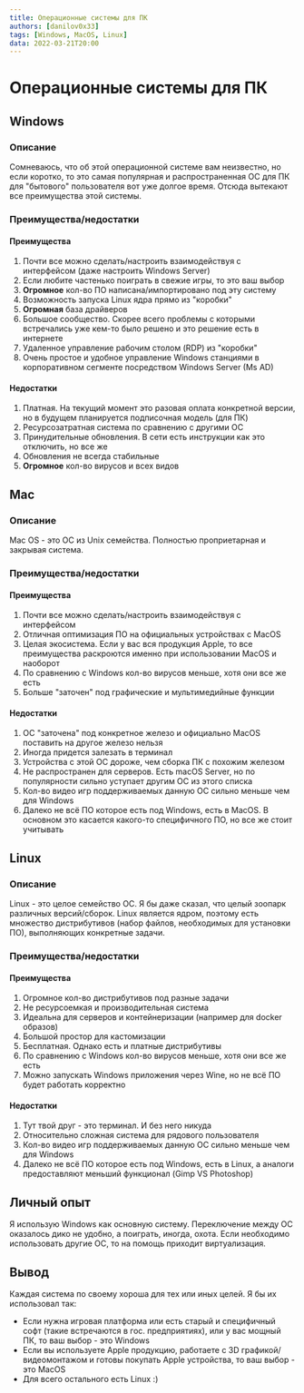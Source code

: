 ```yaml
---
title: Операционные системы для ПК
authors: [danilov0x33]
tags: [Windows, MacOS, Linux]
data: 2022-03-21T20:00
---
```


# Операционные системы для ПК

## Windows

### Описание
Сомневаюсь, что об этой операционной системе вам неизвестно, но если коротко,
то это самая популярная и распространенная ОС для ПК для "бытового" пользователя вот уже долгое время.
Отсюда вытекают все преимущества этой системы.

### Преимущества/недостатки

#### Преимущества
1. Почти все можно сделать/настроить взаимодействуя с интерфейсом (даже настроить Windows Server)
2. Если любите частенько поиграть в свежие игры, то это ваш выбор
3. **Огромное** кол-во ПО написана/импортировано под эту систему
4. Возможность запуска Linux ядра прямо из "коробки"
5. **Огромная** база драйверов
6. Большое сообщество. Скорее всего проблемы с которыми встречались уже кем-то было решено и это решение есть в интернете
7. Удаленное управление рабочим столом (RDP) из "коробки"
8. Очень простое и удобное управление Windows станциями в корпоративном сегменте посредством Windows Server (Ms AD)

#### Недостатки
1. Платная. На текущий момент это разовая оплата конкретной версии, но в будущем планируется подписочная модель (для ПК)
2. Ресурсозатратная система по сравнению с другими ОС
3. Принудительные обновления. В сети есть инструкции как это отключить, но все же
4. Обновления не всегда стабильные
5. **Огромное** кол-во вирусов и всех видов


## Mac

### Описание
Mac OS - это ОС из Unix семейства. Полностью проприетарная и закрывая система.

### Преимущества/недостатки

#### Преимущества
1. Почти все можно сделать/настроить взаимодействуя с интерфейсом
2. Отличная оптимизация ПО на официальных устройствах с MacOS
3. Целая экосистема. Если у вас вся продукция Apple, то все преимущества раскроются именно при использовании MacOS и наоборот
4. По сравнению с Windows кол-во вирусов меньше, хотя они все же есть
5. Больше "заточен" под графические и мультимедийные функции

#### Недостатки
1. ОС "заточена" под конкретное железо и официально MacOS поставить на другое железо нельзя
2. Иногда придется залезать в терминал
3. Устройства с этой ОС дороже, чем сборка ПК с похожим железом
4. Не распространен для серверов. Есть macOS Server, но по популярности сильно уступает другим ОС из этого списка
5. Кол-во видео игр поддерживаемых данную ОС сильно меньше чем для Windows
6. Далеко не всё ПО которое есть под Windows, есть в MacOS. В основном это касается какого-то специфичного ПО, но все же стоит учитывать


## Linux

### Описание
Linux - это целое семейство ОС. Я бы даже сказал, что целый зоопарк различных версий/сборок. Linux является ядром,
поэтому есть множество дистрибутивов (набор файлов, необходимых для установки ПО), выполняющих конкретные задачи.

### Преимущества/недостатки

#### Преимущества
1. Огромное кол-во дистрибутивов под разные задачи
2. Не ресурсоемкая и производительная система
3. Идеальна для серверов и контейнеризации (например для docker образов)
4. Большой простор для кастомизации
5. Бесплатная. Однако есть и платные дистрибутивы
6. По сравнению с Windows кол-во вирусов меньше, хотя они все же есть
7. Можно запускать Windows приложения через Wine, но не всё ПО будет работать корректно

#### Недостатки
1. Тут твой друг - это терминал. И без него никуда
2. Относительно сложная система для рядового пользователя
3. Кол-во видео игр поддерживаемых данную ОС сильно меньше чем для Windows
4. Далеко не всё ПО которое есть под Windows, есть в Linux, а аналоги предоставляют меньший функционал (Gimp VS Photoshop)

## Личный опыт
Я использую Windows как основную систему. Переключение между ОС оказалось дико не удобно, а поиграть, иногда, охота.
Если необходимо использовать другие ОС, то на помощь приходит виртуализация.

## Вывод
Каждая система по своему хороша для тех или иных целей. Я бы их использовал так:
* Если нужна игровая платформа или есть старый и специфичный софт (такие встречаются в гос. предприятиях), или у вас мощный ПК, то ваш выбор - это Windows
* Если вы используете Apple продукцию, работаете с 3D графикой/видеомонтажом и готовы покупать Apple устройства, то ваш выбор - это MacOS
* Для всего остального есть Linux :)
